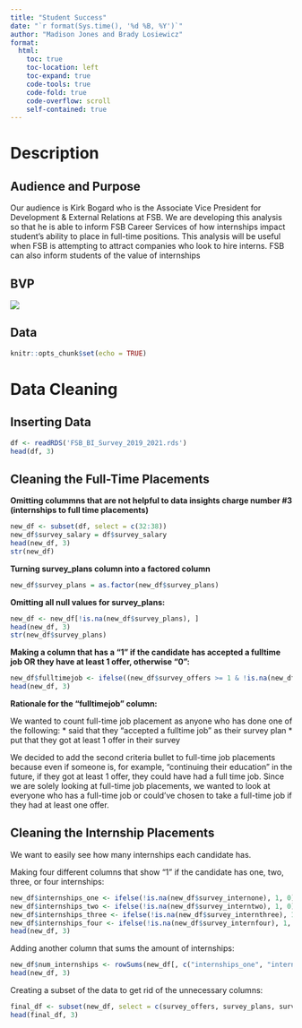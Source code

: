 ---
title: "Student Success"
date: "`r format(Sys.time(), '%d %B, %Y')`"
author: "Madison Jones and Brady Losiewicz"
format: 
  html:
    toc: true
    toc-location: left
    toc-expand: true
    code-tools: true 
    code-fold: true
    code-overflow: scroll
    self-contained: true
---

# **Description**

## Audience and Purpose

Our audience is Kirk Bogard who is the Associate Vice President for Development & External Relations at FSB. We are developing this analysis so that he is able to inform FSB Career Services of how internships impact student's ability to place in full-time positions. This analysis will be useful when FSB is attempting to attract companies who look to hire interns. FSB can also inform students of the value of internships


## BVP

![](images/BVP Student Success.png)

## Data

```{r setup, include=FALSE}
knitr::opts_chunk$set(echo = TRUE)
```

# **Data Cleaning**

## Inserting Data

```{r}
df <- readRDS('FSB_BI_Survey_2019_2021.rds')
head(df, 3)
```

## Cleaning the Full-Time Placements

**Omitting colummns that are not helpful to data insights charge number #3 (internships to full time placements)**

```{r}
new_df <- subset(df, select = c(32:38))
new_df$survey_salary = df$survey_salary
head(new_df, 3)
str(new_df)
```

**Turning survey_plans column into a factored column**

```{r}
new_df$survey_plans = as.factor(new_df$survey_plans)
```

**Omitting all null values for survey_plans:**

```{r}
new_df <- new_df[!is.na(new_df$survey_plans), ]
head(new_df, 3)
str(new_df$survey_plans)
```

**Making a column that has a "1" if the candidate has accepted a fulltime job OR they have at least 1 offer, otherwise "0":**

```{r}
new_df$fulltimejob <- ifelse((new_df$survey_offers >= 1 & !is.na(new_df$survey_offers) ) | new_df$survey_plans == "accepted fulltime job", 1, 0)
head(new_df, 3)
```

**Rationale for the "fulltimejob" column:**

We wanted to count full-time job placement as anyone who has done one of the following: \* said that they "accepted a fulltime job" as their survey plan \* put that they got at least 1 offer in their survey

We decided to add the second criteria bullet to full-time job placements because even if someone is, for example, "continuing their education" in the future, if they got at least 1 offer, they could have had a full time job. Since we are solely looking at full-time job placements, we wanted to look at everyone who has a full-time job or could've chosen to take a full-time job if they had at least one offer.

## Cleaning the Internship Placements

We want to easily see how many internships each candidate has.

Making four different columns that show "1" if the candidate has one, two, three, or four internships:

```{r}
new_df$internships_one <- ifelse(!is.na(new_df$survey_internone), 1, 0)
new_df$internships_two <- ifelse(!is.na(new_df$survey_interntwo), 1, 0)
new_df$internships_three <- ifelse(!is.na(new_df$survey_internthree), 1, 0)
new_df$internships_four <- ifelse(!is.na(new_df$survey_internfour), 1, 0)
head(new_df, 3)
```

Adding another column that sums the amount of internships:

```{r}
new_df$num_internships <- rowSums(new_df[, c("internships_one", "internships_two", "internships_three", "internships_four")])
head(new_df, 3)
```

Creating a subset of the data to get rid of the unnecessary columns:

```{r}
final_df <- subset(new_df, select = c(survey_offers, survey_plans, survey_salary, fulltimejob, num_internships))
head(final_df, 3)
```
